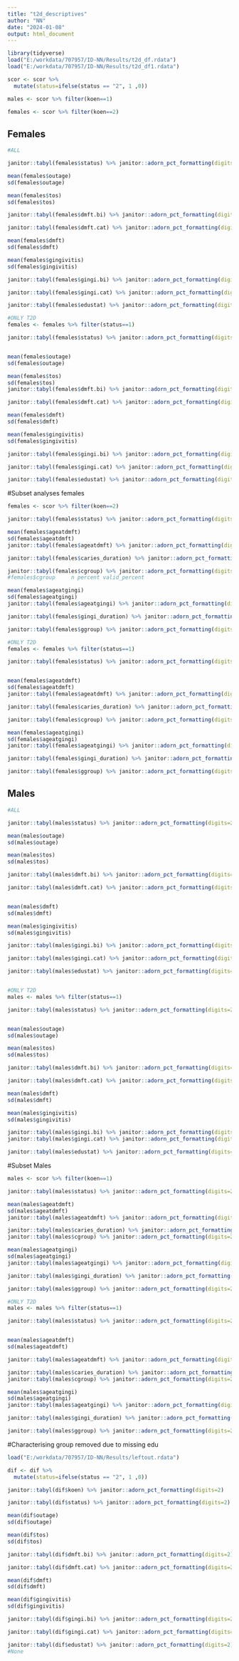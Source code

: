 ```yaml
---
title: "t2d_descriptives"
author: "NN"
date: "2024-01-08"
output: html_document
---
```


```r

library(tidyverse)
load("E:/workdata/707957/ID-NN/Results/t2d_df.rdata")
load("E:/workdata/707957/ID-NN/Results/t2d_df1.rdata")

scor <- scor %>% 
  mutate(status=ifelse(status == "2", 1 ,0))

males <- scor %>% filter(koen==1)

females <- scor %>% filter(koen==2)
```

## Females 

```r
#ALL

janitor::tabyl(females$status) %>% janitor::adorn_pct_formatting(digits=2)

mean(females$outage)
sd(females$outage)

mean(females$tos)
sd(females$tos)

janitor::tabyl(females$dmft.bi) %>% janitor::adorn_pct_formatting(digits=2)

janitor::tabyl(females$dmft.cat) %>% janitor::adorn_pct_formatting(digits=2)

mean(females$dmft)
sd(females$dmft)

mean(females$gingivitis)
sd(females$gingivitis)

janitor::tabyl(females$gingi.bi) %>% janitor::adorn_pct_formatting(digits=2)

janitor::tabyl(females$gingi.cat) %>% janitor::adorn_pct_formatting(digits=2)

janitor::tabyl(females$edustat) %>% janitor::adorn_pct_formatting(digits=2)

#ONLY T2D
females <- females %>% filter(status==1)

janitor::tabyl(females$status) %>% janitor::adorn_pct_formatting(digits=2)


mean(females$outage)
sd(females$outage)

mean(females$tos)
sd(females$tos)
janitor::tabyl(females$dmft.bi) %>% janitor::adorn_pct_formatting(digits=2)

janitor::tabyl(females$dmft.cat) %>% janitor::adorn_pct_formatting(digits=2)

mean(females$dmft)
sd(females$dmft)

mean(females$gingivitis)
sd(females$gingivitis)

janitor::tabyl(females$gingi.bi) %>% janitor::adorn_pct_formatting(digits=2)

janitor::tabyl(females$gingi.cat) %>% janitor::adorn_pct_formatting(digits=2)

janitor::tabyl(females$edustat) %>% janitor::adorn_pct_formatting(digits=2)
````
#Subset analyses females
```r

females <- scor %>% filter(koen==2)

janitor::tabyl(females$status) %>% janitor::adorn_pct_formatting(digits=2)

mean(females$ageatdmft)
sd(females$ageatdmft)
janitor::tabyl(females$ageatdmft) %>% janitor::adorn_pct_formatting(digits=2)

janitor::tabyl(females$caries_duration) %>% janitor::adorn_pct_formatting(digits=2)

janitor::tabyl(females$cgroup) %>% janitor::adorn_pct_formatting(digits=2)
#females$cgroup     n percent valid_percent

mean(females$ageatgingi)
sd(females$ageatgingi)
janitor::tabyl(females$ageatgingi) %>% janitor::adorn_pct_formatting(digits=2)

janitor::tabyl(females$gingi_duration) %>% janitor::adorn_pct_formatting(digits=2)

janitor::tabyl(females$ggroup) %>% janitor::adorn_pct_formatting(digits=2)

#ONLY T2D
females <- females %>% filter(status==1)

janitor::tabyl(females$status) %>% janitor::adorn_pct_formatting(digits=2)


mean(females$ageatdmft)
sd(females$ageatdmft)
janitor::tabyl(females$ageatdmft) %>% janitor::adorn_pct_formatting(digits=2)

janitor::tabyl(females$caries_duration) %>% janitor::adorn_pct_formatting(digits=2)

janitor::tabyl(females$cgroup) %>% janitor::adorn_pct_formatting(digits=2)

mean(females$ageatgingi)
sd(females$ageatgingi)
janitor::tabyl(females$ageatgingi) %>% janitor::adorn_pct_formatting(digits=2)

janitor::tabyl(females$gingi_duration) %>% janitor::adorn_pct_formatting(digits=2)

janitor::tabyl(females$ggroup) %>% janitor::adorn_pct_formatting(digits=2)

```

## Males 

```r
#ALL

janitor::tabyl(males$status) %>% janitor::adorn_pct_formatting(digits=2)

mean(males$outage)
sd(males$outage)

mean(males$tos)
sd(males$tos)

janitor::tabyl(males$dmft.bi) %>% janitor::adorn_pct_formatting(digits=2)

janitor::tabyl(males$dmft.cat) %>% janitor::adorn_pct_formatting(digits=2)


mean(males$dmft)
sd(males$dmft)

mean(males$gingivitis)
sd(males$gingivitis)

janitor::tabyl(males$gingi.bi) %>% janitor::adorn_pct_formatting(digits=2)

janitor::tabyl(males$gingi.cat) %>% janitor::adorn_pct_formatting(digits=2)

janitor::tabyl(males$edustat) %>% janitor::adorn_pct_formatting(digits=2)


#ONLY T2D
males <- males %>% filter(status==1)

janitor::tabyl(males$status) %>% janitor::adorn_pct_formatting(digits=2)


mean(males$outage)
sd(males$outage)

mean(males$tos)
sd(males$tos)

janitor::tabyl(males$dmft.bi) %>% janitor::adorn_pct_formatting(digits=2)

janitor::tabyl(males$dmft.cat) %>% janitor::adorn_pct_formatting(digits=2)

mean(males$dmft)
sd(males$dmft)

mean(males$gingivitis)
sd(males$gingivitis)

janitor::tabyl(males$gingi.bi) %>% janitor::adorn_pct_formatting(digits=2)
janitor::tabyl(males$gingi.cat) %>% janitor::adorn_pct_formatting(digits=2)

janitor::tabyl(males$edustat) %>% janitor::adorn_pct_formatting(digits=2)
```

#Subset Males

```r

males <- scor %>% filter(koen==1)

janitor::tabyl(males$status) %>% janitor::adorn_pct_formatting(digits=2)

mean(males$ageatdmft)
sd(males$ageatdmft)
janitor::tabyl(males$ageatdmft) %>% janitor::adorn_pct_formatting(digits=2)

janitor::tabyl(males$caries_duration) %>% janitor::adorn_pct_formatting(digits=2)
janitor::tabyl(males$cgroup) %>% janitor::adorn_pct_formatting(digits=2)

mean(males$ageatgingi)
sd(males$ageatgingi)
janitor::tabyl(males$ageatgingi) %>% janitor::adorn_pct_formatting(digits=2)

janitor::tabyl(males$gingi_duration) %>% janitor::adorn_pct_formatting(digits=2)

janitor::tabyl(males$ggroup) %>% janitor::adorn_pct_formatting(digits=2)

#ONLY T2D
males <- males %>% filter(status==1)

janitor::tabyl(males$status) %>% janitor::adorn_pct_formatting(digits=2)


mean(males$ageatdmft)
sd(males$ageatdmft)

janitor::tabyl(males$ageatdmft) %>% janitor::adorn_pct_formatting(digits=2)

janitor::tabyl(males$caries_duration) %>% janitor::adorn_pct_formatting(digits=2)
janitor::tabyl(males$cgroup) %>% janitor::adorn_pct_formatting(digits=2)

mean(males$ageatgingi)
sd(males$ageatgingi)
janitor::tabyl(males$ageatgingi) %>% janitor::adorn_pct_formatting(digits=2)

janitor::tabyl(males$gingi_duration) %>% janitor::adorn_pct_formatting(digits=2)

janitor::tabyl(males$ggroup) %>% janitor::adorn_pct_formatting(digits=2)


```

#Characterising group removed due to missing edu

```r

load("E:/workdata/707957/ID-NN/Results/leftout.rdata")

dif <- dif %>% 
  mutate(status=ifelse(status == "2", 1 ,0))

janitor::tabyl(dif$koen) %>% janitor::adorn_pct_formatting(digits=2)

janitor::tabyl(dif$status) %>% janitor::adorn_pct_formatting(digits=2)

mean(dif$outage)
sd(dif$outage)

mean(dif$tos)
sd(dif$tos)

janitor::tabyl(dif$dmft.bi) %>% janitor::adorn_pct_formatting(digits=2)

janitor::tabyl(dif$dmft.cat) %>% janitor::adorn_pct_formatting(digits=2)

mean(dif$dmft)
sd(dif$dmft)

mean(dif$gingivitis)
sd(dif$gingivitis)

janitor::tabyl(dif$gingi.bi) %>% janitor::adorn_pct_formatting(digits=2)

janitor::tabyl(dif$gingi.cat) %>% janitor::adorn_pct_formatting(digits=2)

janitor::tabyl(dif$edustat) %>% janitor::adorn_pct_formatting(digits=2)
#None
```
